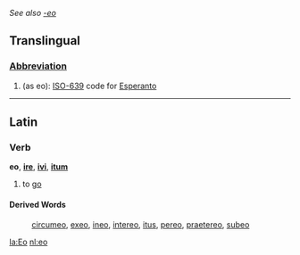 ''See also [[-eo]]''
==Translingual==
===[[Abbreviation]]===
#(as eo): [[w:ISO-639|ISO-639]] code for [[Esperanto]]

----

==Latin==
===Verb===
'''eo''', '''[[ire]]''', '''[[ivi]]''', '''[[itum]]'''

#to [[go]]

====Derived Words====
:[[circumeo]], [[exeo]], [[ineo]], [[intereo]], [[itus]], [[pereo]], [[praetereo]], [[subeo]]

[[la:Eo]]
[[nl:eo]]